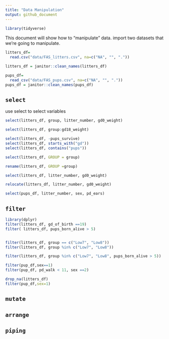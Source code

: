 ```yaml
---
title: "Data Manipulation"
output: github_document
---
```

```r
library(tidyverse)
```
This document will show how to "manipulate" data.
import two datasets that we're going to manipulate.

```r
litters_df=
  read.csv("data/FAS_litters.csv", na=c("NA", "", "."))

litters_df = janitor::clean_names(litters_df)

pups_df=
  read_csv("data/FAS_pups.csv", na=c("NA", "", "."))
pups_df = janitor::clean_names(pups_df)
```
## `select`

use select to select variables

```r
select(litters_df, group, litter_number, gd0_weight)
```

```r
select(litters_df, group:gd18_weight)
```
```r
select(litters_df, -pups_survive)
select(litters_df, starts_with("gd"))
select(litters_df, contains("pups"))
```

```r
select(litters_df, GROUP = group)

rename(litters_df, GROUP =group)

select(litters_df, litter_number, gd0_weight)

relocate(litters_df, litter_number, gd0_weight)
```

```r
select(pups_df, litter_number, sex, pd_ears)
```

## `filter`

```r
library(dplyr)
filter(litters_df, gd_of_birth ==19)
filter( litters_df, pups_born_alive > 5)


filter(litters_df, group == c("Low7", "Low8"))
filter(litters_df, group %in% c("Low7", "Low8"))

filter(litters_df, group %in% c("Low7", "Low8", pups_born_alive > 5))

filter(pup_df,sex==1)
filter(pup_df, pd_walk < 11, sex ==2)
```

```r
drop_na(litters_df)
filter(pup_df,sex=1)
```







## `mutate`


## `arrange`


## `piping`
